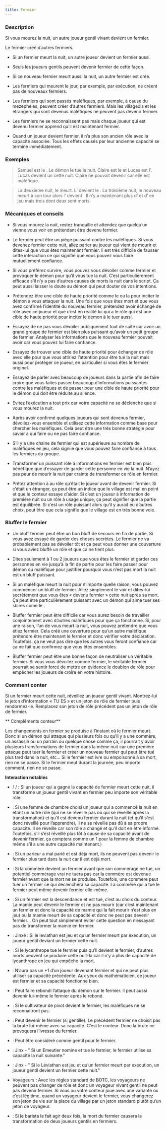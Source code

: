 ```yaml
---
title: Fermier
---
```



<Role FERMIER header />

### Description

Si vous mourez la nuit, un autre joueur gentil vivant devient un fermier.

Le fermier créé d’autres fermiers.

-   Si un fermier meurt la nuit, un autre joueur devient un fermier aussi.

-   Seuls les joueurs gentils peuvent devenir fermier de cette façon.

-   Si ce nouveau fermier meurt aussi la nuit, un autre fermier est créé.

-   Les fermiers qui meurent le jour, par exemple, par exécution, ne créent pas de nouveaux fermiers.  

-   Les fermiers qui sont passés maléfiques, par exemple, à cause du mezepheles, peuvent créer d’autres fermiers. Mais les villageois et les étrangers qui sont devenus maléfiques ne peuvent pas devenir fermier.

-   Les fermiers ne se reconnaissent pas mais chaque joueur qui est devenu fermier apprend qu’il est maintenant fermier.

-   Quand un joueur devient fermier, il n’a plus son ancien rôle avec la capacité associée. Tous les effets causés par leur ancienne capacité se termine immédiatement.

### Exemples

> Samuel est le <Role FERMIER />. Le démon le tue la nuit. Claire est le <Role PROPHETE_DE_L_EFFROI /> et Lucas est l’<Role ALCHIMISTE />. Lucas devient un <Role FERMIER /> cette nuit. Claire ne pouvait devenir <Role FERMIER /> car elle est maléfique.

> La deuxième nuit, le <Role FERMIER /> meurt. L’<Role ENFANT_DE_CHOEUR /> devient le <Role FERMIER />. La troisième nuit, le nouveau <Role FERMIER /> meurt à son tour alors l’<Role HERETIQUE /> devient <Role FERMIER />. Il n’y a maintenant plus d’<Role HERETIQUE /> et d’<Role ENFANT_DE_CHOEUR /> en jeu mais trois <Role FERMIER /> dont deux sont morts.

### Mécaniques et conseils

- Si vous mourez la nuit, restez tranquille et attendez que quelqu’un vienne vous voir en prétendant être devenu fermier.

- Le fermier peut être un piège puissant contre les maléfiques. Si vous devenez fermier cette nuit, allez parler au joueur qui vient de mourir et dites-lui que vous êtes maintenant fermier. Il est très difficile de fausser cette interaction ce qui signifie que vous pouvez vous faire mutuellement confiance.

- Si vous préférez survire, vous pouvez vous dévoiler comme fermier et provoquer le démon pour qu’il vous tue la nuit. C’est particulièrement efficace s’il n’y a pas d’autres causes de morts la nuit dans le script. Ça peut aussi laisser le doute au démon qui peut douter de vos intentions.

- Prétendez être une cible de haute priorité comme le <Role CHASSEUR_DE_PRIMES /> ou la <Role VOYANTE /> pour inciter le démon à vous attaquer la nuit. Une fois que vous êtes mort et que vous avez confirmé l’identité du nouveau fermier, prétendez avoir échangé de rôle avec ce joueur et que c’est en réalité lui qui a le rôle qui est une cible de haute priorité pour inciter le démon à le tuer aussi.

- Essayez de ne pas vous dévoiler publiquement tout de suite car avoir un grand groupe de fermier est bien plus puissant qu’avoir un petit groupe de fermier. Analyser les informations que le nouveau fermier pouvait avoir car vous pouvez lui faire confiance.

- Essayez de trouver une cible de haute priorité pour échanger de rôle avec elle pour que vous attiriez l’attention pour être tué la nuit mais aussi pour protéger ce joueur, en particulier si vous êtes le fermier originel. 

- Essayez de parler avec beaucoup de joueurs dans la partie afin de faire croire que vous faites passer beaucoup d’informations puissantes contre les maléfiques et de passer pour une cible de haute priorité pour le démon qui doit être réduite au silence.

- Evitez l’exécution a tout prix car votre capacité ne se déclenche que si vous mourez la nuit.

- Après avoir confirmé quelques joueurs qui sont devenus fermier, dévoilez-vous ensemble et utilisez cette information comme base pour chercher les maléfiques. Cela peut être une très bonne stratégie pour savoir à qui faire ou ne pas faire confiance. 

- S’il y a une chaine de fermier qui est supérieure au nombre de maléfiques en jeu, cela signiie que vous pouvez faire confiance à tous les fermiers du groupe.

- Transformer un puissant rôle à informations en fermier est bien plus bénéfique que d’essayer de garder cette personne en vie la nuit. N’ayez pas peur de mourir la nuit par crainte de transformer ce rôle en fermier.

- Prêtez attention à au rôle qu’était le joueur avant de devenir fermier. Si c’était un étranger, ça peut être un indice que le village est mal en point et que le conteur essaye d’aider. Si c’est un joueur à information de première nuit ou un rôle à usage unique, ça peut signifier que la partie est équilibrée. Si c’est un rôle puissant alors qu’il y aurait eu d’autres choix, peut être que cela signifie que le village est en très bonne voie. 

### Bluffer le fermier

- Un bluff fermier peut être un bon bluff de secours en fin de partie. Si vous avez essayé de garder des choses secrètes. Le fermier ne va probablement pas se dévoiler tôt et ça peut vous donner une couverture si vous aviez bluffé un rôle et que ça ne tient plus.

- Dites seulement à 1 ou 2 joueurs que vous êtes le fermier et garder ces personnes en vie jusqu’à la fin de partie pour les faire passer pour démon ou maléfique pour justifier pourquoi vous n’est pas mort la nuit est un bluff puissant.

- Si un maléfique meurt la nuit pour n’importe quelle raison, vous pouvez commencer un bluff de fermier. Allez simplement le voir et dites-lui secrètement que vous êtes « devenu fermier » cette nuit après sa mort. Ça peut être particulièrement puissant avec un démon qui aime tuer ses sbires come le <Role VIGORMORTIS />.

- Bluffer fermier peut être difficile car vous aurez besoin de travailler conjointement avec d’autres maléfiques pour que ça fonctionne. Si, pour une raison, l’un de vous meurt la nuit, vous pouvez prétendre que vous étiez fermier. Cela créé une ouverture pour qu’un autre maléfique prétendre être maintenant le fermier et donc vérifier votre déclaration. Toutefois, ça ne veut pas dire que les autres vous feront confiance car ça ne fait que confirmez que vous êtes ensembles.

- Bluffer fermier peut être une bonne façon de neutraliser un véritable fermier. Si vous vous dévoilez comme fermier, le véritable fermier pourrait se sentir forcé de mettre en évidence le doublon de rôle pour empêcher les joueurs de croire en votre histoire.

### Comment conter

Si un fermier meurt cette nuit, réveillez un joueur gentil vivant. Montrez-lui le jeton d’information « TU ES » et un jeton de rôle de fermier puis rendormez-le. Remplacez son jeton de rôle précédent pas un jeton de rôle de fermier.

** Compléments conteur**

Les changements en fermier se produise à l’instant où le fermier meurt. Donc si un démon qui attaque qui plusieurs fois ou qu’il y a une commère, un assassin ou un parrain ou quelque chose comme ça, il pourrait y avoir plusieurs transformations de fermier dans la même nuit car une première attaque peut tuer le fermier et créer un nouveau fermier qui peut être tué plus tard dans la nuit, etc... Si le fermier est ivre ou empoisonné à sa mort, rien ne se passe. Si le fermier meut durant la journée, peu importe comment, rien ne se passe.

**Interaction notables**

- <Role CANNIBALE /> / <Role FAUSSAIRE /> / <Role PIXIE /> : Si un joueur qui a gagné la capacité de fermier meurt cette nuit, il transforme un joueur gentil vivant en fermier peu importe son véritable rôle.

- <Role FEMME_DE_CHAMBRE /> : Si une femme de chambre choisi un joueur qui a commencé la nuit en étant un autre rôle (qui ne se réveille pas ou qui se réveille après la transformation) et qu’il est devenu fermier durant la nuit (et qu’il s’est donc réveillé pour l’apprendre), il ne se réveille pas dû à sa propre capacité. Il se réveille car son rôle a changé et qu’il doit en être informé. Toutefois, s’il s’est réveillé plus tôt à cause de sa capacité avant de devenir fermier, ça comptera comme un 1 pour la femme de chambre même s’il a une autre capacité maintenant.)

- <Role PARIEUR /> : Si un parieur a mal parié et est déjà mort, ils ne peuvent pas devenir le fermier plus tard dans la nuit car il est déjà mort.

- <Role COMMERE /> : Si la commère devient un fermier avant que son commérage ne tue, un potentiel commérage vrai ne tuera pas car la commère est devenue fermier avant que la mort ne se produise. Toutefois, une commère peut tuer un fermier ce qui déclenchera sa capacité. La commère qui a tué le fermier peut même devenir fermier elle-même.

- <Role MAMIE /> : Si un fermier est la descendance et est tué, c’est au choix du conteur. La mamie peut devenir le fermier et ne pas mourir (car c’est maintenant un fermier et donc la capacité de mamie qui la fait mourir n’est plus en jeu) ou la mamie meurt de sa capacité et donc ne peut pas devenir fermier… On peut tout simplement éviter cette question en n’essayant pas de transformer la mamie en fermier.

- <Role LEVIATHAN /> : Jinxé : Si le leviathan est jeu et qu’un fermier meurt par exécution, un joueur gentil deviant un fermier cette nuit.

- <Role LYCANTHROPE /> : Si le lycanthrope tue le fermier puis qu’Il devient le fermier, d’autres morts peuvent se produire cette nuit-là car il n’y a plus de capacité de lycanthrope en jeu qui empêche la mort.

- <Role MATHEMATICIEN /> : N’aura pas un +1 d’un joueur devenant fermier et qui ne peut plus utiliser sa capacité précédente. Aux yeux du mathématicien, ce joueur est fermier et sa capacité fonctionne bien.

- <Role MAIRE /> : Peut faire rebondi l’attaque du démon sur le fermier. Il peut aussi devenir lui-même le fermier après le rebond.

- <Role CULTIVATEUR_DE_PAVOT /> : Si le cultivateur de pivot devient le fermier, les maléfiques ne se reconnaitront pas.

- <Role BRUTE /> : Peut devenir le fermier (si gentille). Le précédent fermier ne choisit pas la brute lui-même avec sa capacité. C’est le conteur. Donc la brute ne provoquera l’ivresse du fermier.

- <Role ESPION /> : Peut être considéré comme gentil pour le fermier.

- <Role EMEUTIER /> : Jinx - " Si un Emeutier nomine et tue le fermier, le fermier utilise sa capacité la nuit suivante."

- <Role LEVIATHAN /> : Jinx - " Si le Léviathan est jeu et qu’un fermier meurt par exécution, un joueur gentil devient un fermier cette nuit."

- Voyageurs : Avec les règles standard de BOTC, les voyageurs ne peuvent pas changer de rôle et donc un voyageur vivant gentil ne peut pas devenir fermier. Si vous ou votre conteur joue avec une variante ou c’est légitime, quand un voyageur devient le fermier, vous changerez son jeton de vie sur la place du village par un jeton standard plutôt qu’un jeton de voyageur.

- <Role BARISTA /> : Si le barista le fait agir deux fois, la mort du fermier causera la transformation de deux joueurs gentils en fermiers.
